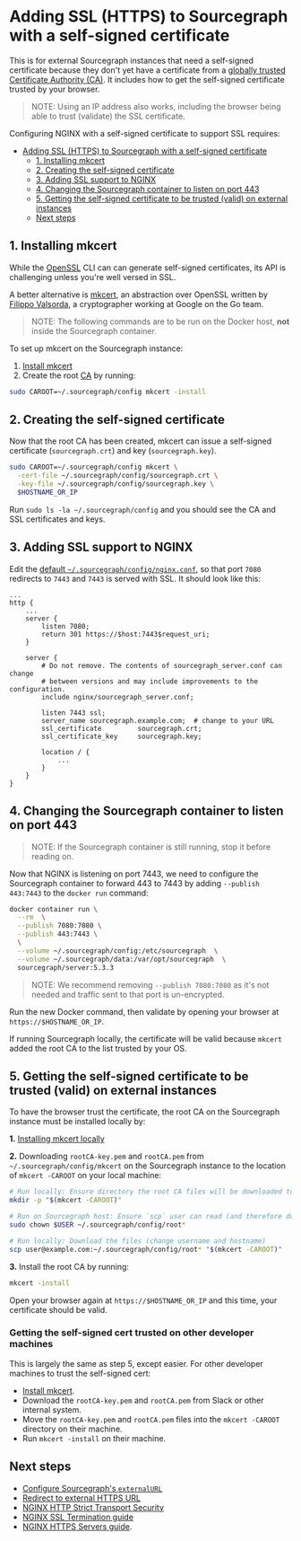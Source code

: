 # Adding SSL (HTTPS) to Sourcegraph with a self-signed certificate

This is for external Sourcegraph instances that need a self-signed certificate because they don't yet have a certificate from a [globally trusted Certificate Authority (CA)](https://en.wikipedia.org/wiki/Certificate_authority#Providers). It includes how to get the self-signed certificate trusted by your browser.

> NOTE: Using an IP address also works, including the browser being able to trust (validate) the SSL certificate.

Configuring NGINX with a self-signed certificate to support SSL requires:

- [Adding SSL (HTTPS) to Sourcegraph with a self-signed certificate](#adding-ssl-https-to-sourcegraph-with-a-self-signed-certificate)
  - [1. Installing mkcert](#1-installing-mkcert)
  - [2. Creating the self-signed certificate](#2-creating-the-self-signed-certificate)
  - [3. Adding SSL support to NGINX](#3-adding-ssl-support-to-nginx)
  - [4. Changing the Sourcegraph container to listen on port 443](#4-changing-the-sourcegraph-container-to-listen-on-port-443)
  - [5. Getting the self-signed certificate to be trusted (valid) on external instances](#5-getting-the-self-signed-certificate-to-be-trusted-valid-on-external-instances)
  - [Next steps](#next-steps)

## 1. Installing mkcert

While the [OpenSSL](https://wiki.openssl.org/index.php/Command_Line_Utilities) CLI can can generate self-signed certificates, its API is challenging unless you're well versed in SSL.

A better alternative is [mkcert](https://github.com/FiloSottile/mkcert#mkcert), an abstraction over OpenSSL written by [Filippo Valsorda](https://github.com/FiloSottile), a cryptographer working at Google on the Go team.

> NOTE: The following commands are to be run on the Docker host, **not** inside the Sourcegraph container.

To set up mkcert on the Sourcegraph instance:

1. [Install mkcert](https://github.com/FiloSottile/mkcert#installation)
1. Create the root [CA](https://en.wikipedia.org/wiki/Certificate_authority) by running:

```bash
sudo CAROOT=~/.sourcegraph/config mkcert -install
```

## 2. Creating the self-signed certificate

Now that the root CA has been created, mkcert can issue a self-signed certificate (`sourcegraph.crt`) and key (`sourcegraph.key`).

```bash
sudo CAROOT=~/.sourcegraph/config mkcert \
  -cert-file ~/.sourcegraph/config/sourcegraph.crt \
  -key-file ~/.sourcegraph/config/sourcegraph.key \
  $HOSTNAME_OR_IP
```

Run `sudo ls -la ~/.sourcegraph/config` and you should see the CA and SSL certificates and keys.

## 3. Adding SSL support to NGINX

Edit the [default
`~/.sourcegraph/config/nginx.conf`](https://github.com/sourcegraph/sourcegraph/blob/main/cmd/server/shared/assets/nginx.conf),
so that port `7080` redirects to `7443` and `7443` is served with SSL. It should look like this:

```nginx
...
http {
    ...
    server {
        listen 7080;
        return 301 https://$host:7443$request_uri;
    }

    server {
        # Do not remove. The contents of sourcegraph_server.conf can change
        # between versions and may include improvements to the configuration.
        include nginx/sourcegraph_server.conf;

        listen 7443 ssl;
        server_name sourcegraph.example.com;  # change to your URL
        ssl_certificate         sourcegraph.crt;
        ssl_certificate_key     sourcegraph.key;

        location / {
            ...
        }
    }
}
```

## 4. Changing the Sourcegraph container to listen on port 443

> NOTE: If the Sourcegraph container is still running, stop it before reading on.

Now that NGINX is listening on port 7443, we need to configure the Sourcegraph container to forward
443 to 7443 by adding `--publish 443:7443` to the `docker run` command:

```bash
docker container run \
  --rm  \
  --publish 7080:7080 \
  --publish 443:7443 \
  \
  --volume ~/.sourcegraph/config:/etc/sourcegraph  \
  --volume ~/.sourcegraph/data:/var/opt/sourcegraph  \
  sourcegraph/server:5.3.3
```

> NOTE: We recommend removing `--publish 7080:7080` as it's not needed and traffic sent to that port is un-encrypted.

Run the new Docker command, then validate by opening your browser at `https://$HOSTNAME_OR_IP`.

If running Sourcegraph locally, the certificate will be valid because `mkcert` added the root CA to the list trusted by your OS.

## 5. Getting the self-signed certificate to be trusted (valid) on external instances

To have the browser trust the certificate, the root CA on the Sourcegraph instance must be installed locally by:

**1.** [Installing mkcert locally](https://github.com/FiloSottile/mkcert#installation)

**2.** Downloading `rootCA-key.pem` and `rootCA.pem` from `~/.sourcegraph/config/mkcert` on the Sourcegraph instance to the location of `mkcert -CAROOT` on your local machine:

```bash
# Run locally: Ensure directory the root CA files will be downloaded to exists
mkdir -p "$(mkcert -CAROOT)"
```

```bash
# Run on Sourcegraph host: Ensure `scp` user can read (and therefore download) the root CA files
sudo chown $USER ~/.sourcegraph/config/root*
```

```bash
# Run locally: Download the files (change username and hostname)
scp user@example.com:~/.sourcegraph/config/root* "$(mkcert -CAROOT)"
```

**3.** Install the root CA by running:

```bash
mkcert -install
```

Open your browser again at `https://$HOSTNAME_OR_IP` and this time, your certificate should be valid.

### Getting the self-signed cert trusted on other developer machines

This is largely the same as step 5, except easier. For other developer machines to trust the self-signed cert:

- [Install mkcert](https://github.com/FiloSottile/mkcert#installation).
- Download the `rootCA-key.pem` and `rootCA.pem` from Slack or other internal system.
- Move the `rootCA-key.pem` and `rootCA.pem` files into the `mkcert -CAROOT` directory on their machine.
- Run `mkcert -install` on their machine.

## Next steps

- [Configure Sourcegraph's `externalURL`](/admin/config/site_config)
- [Redirect to external HTTPS URL](/admin/http_https_configuration#redirect-to-external-https-url)
- [NGINX HTTP Strict Transport Security](/admin/http_https_configuration#redirect-to-external-https-url)
- [NGINX SSL Termination guide](https://docs.nginx.com/nginx/admin-guide/security-controls/terminating-ssl-http/)
- [NGINX HTTPS Servers guide](https://nginx.org/en/docs/http/configuring_https_servers.html).
